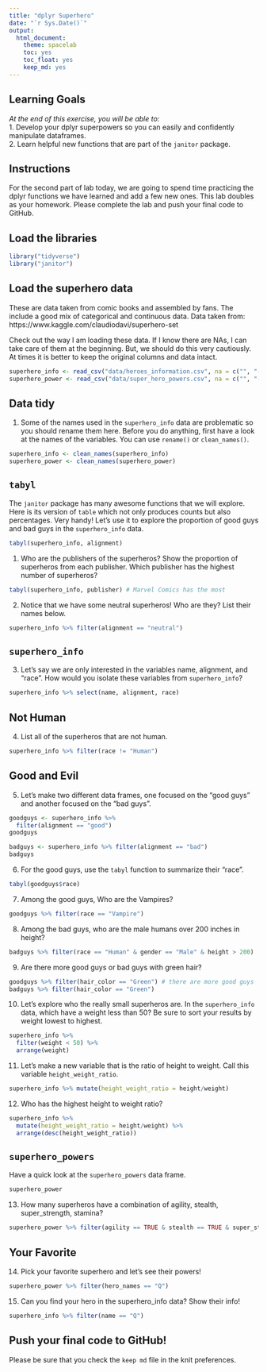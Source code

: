 ```yaml
---
title: "dplyr Superhero"
date: "`r Sys.Date()`"
output:
  html_document: 
    theme: spacelab
    toc: yes
    toc_float: yes
    keep_md: yes
---
```


## Learning Goals  
*At the end of this exercise, you will be able to:*    
1. Develop your dplyr superpowers so you can easily and confidently manipulate dataframes.  
2. Learn helpful new functions that are part of the `janitor` package.  

## Instructions
For the second part of lab today, we are going to spend time practicing the dplyr functions we have learned and add a few new ones. This lab doubles as your homework. Please complete the lab and push your final code to GitHub.  

## Load the libraries
```r
library("tidyverse")
library("janitor")
```

## Load the superhero data
These are data taken from comic books and assembled by fans. The include a good mix of categorical and continuous data.  Data taken from: https://www.kaggle.com/claudiodavi/superhero-set  

Check out the way I am loading these data. If I know there are NAs, I can take care of them at the beginning. But, we should do this very cautiously. At times it is better to keep the original columns and data intact.  
```r
superhero_info <- read_csv("data/heroes_information.csv", na = c("", "-99", "-"))
superhero_power <- read_csv("data/super_hero_powers.csv", na = c("", "-99", "-"))
```

## Data tidy
1. Some of the names used in the `superhero_info` data are problematic so you should rename them here. Before you do anything, first have a look at the names of the variables. You can use `rename()` or `clean_names()`.    

```r
superhero_info <- clean_names(superhero_info)
superhero_power <- clean_names(superhero_power)
```

## `tabyl`
The `janitor` package has many awesome functions that we will explore. Here is its version of `table` which not only produces counts but also percentages. Very handy! Let's use it to explore the proportion of good guys and bad guys in the `superhero_info` data.  
```r
tabyl(superhero_info, alignment)
```

1. Who are the publishers of the superheros? Show the proportion of superheros from each publisher. Which publisher has the highest number of superheros?  

```r
tabyl(superhero_info, publisher) # Marvel Comics has the most
```

2. Notice that we have some neutral superheros! Who are they? List their names below.  

```r
superhero_info %>% filter(alignment == "neutral")
```

## `superhero_info`
3. Let's say we are only interested in the variables name, alignment, and "race". How would you isolate these variables from `superhero_info`?

```r
superhero_info %>% select(name, alignment, race)
```

## Not Human
4. List all of the superheros that are not human.

```r
superhero_info %>% filter(race != "Human")
```

## Good and Evil
5. Let's make two different data frames, one focused on the "good guys" and another focused on the "bad guys".

```r
goodguys <- superhero_info %>%
  filter(alignment == "good")
goodguys
```

```r
badguys <- superhero_info %>% filter(alignment == "bad")
badguys
```

6. For the good guys, use the `tabyl` function to summarize their "race".

```r
tabyl(goodguys$race)
```

7. Among the good guys, Who are the Vampires?

```r
goodguys %>% filter(race == "Vampire")
```

8. Among the bad guys, who are the male humans over 200 inches in height?

```r
badguys %>% filter(race == "Human" & gender == "Male" & height > 200)
```

9. Are there more good guys or bad guys with green hair?  

```r
goodguys %>% filter(hair_color == "Green") # there are more good guys
badguys %>% filter(hair_color == "Green")
```

10. Let's explore who the really small superheros are. In the `superhero_info` data, which have a weight less than 50? Be sure to sort your results by weight lowest to highest.  

```r
superhero_info %>% 
  filter(weight < 50) %>%
  arrange(weight)
```

11. Let's make a new variable that is the ratio of height to weight. Call this variable `height_weight_ratio`.    

```r
superhero_info %>% mutate(height_weight_ratio = height/weight)
```

12. Who has the highest height to weight ratio?  

```r
superhero_info %>% 
  mutate(height_weight_ratio = height/weight) %>%
  arrange(desc(height_weight_ratio))
```

## `superhero_powers`
Have a quick look at the `superhero_powers` data frame.  

```r
superhero_power
```

13. How many superheros have a combination of agility, stealth, super_strength, stamina?

```r
superhero_power %>% filter(agility == TRUE & stealth == TRUE & super_strength == TRUE & stamina == TRUE)
```

## Your Favorite
14. Pick your favorite superhero and let's see their powers!  

```r
superhero_power %>% filter(hero_names == "Q")
```

15. Can you find your hero in the superhero_info data? Show their info!  

```r
superhero_info %>% filter(name == "Q")
```

## Push your final code to GitHub!
Please be sure that you check the `keep md` file in the knit preferences.  